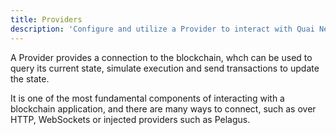 ```yaml
---
title: Providers
description: 'Configure and utilize a Provider to interact with Quai Network.'
---
```


A Provider provides a connection to the blockchain, whch can be used to query its current state, simulate execution and send transactions to update the state.

It is one of the most fundamental components of interacting with a blockchain application, and there are many ways to connect, such as over HTTP, WebSockets or injected providers such as Pelagus.